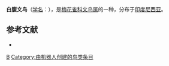 {{Speciesbox 
| taxon = Lonchura pallidiventer
| status = NR | status_system = IUCN3.1
| authority = Restall, 1995
}}

'''白腹文鸟'''（[[学名|学名]]：{{lang|la|''Lonchura pallidiventer''}}），是[[梅花雀科|梅花雀科]][[文鸟属|文鸟属]]的一种，分布于[[印度尼西亚|印度尼西亚]]。

== 参考文献 ==
*{{cite web|url=http://www.birdlife.org/datazone/speciesfactsheet.php?id=9806&m=0|title=Lonchura pallidiventer|publisher=[[国际鸟盟|BirdLife.org]]|accessdate=2011-06-27|archive-date=2016-03-04|archive-url=https://web.archive.org/web/20160304225847/http://www.birdlife.org/datazone/speciesfactsheet.php?id=9806&m=0|dead-url=no}}
{{Taxonbar|from=Q4868333}}

[[Category:文鸟属|B]]
[[Category:由机器人创建的鸟类条目|Category:由机器人创建的鸟类条目]]